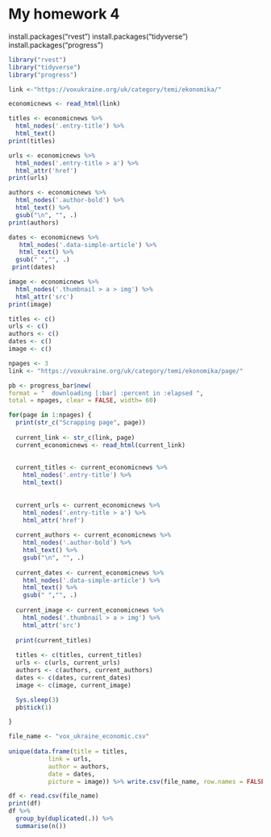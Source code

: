 # My homework 4

install.packages("rvest")
install.packages("tidyverse")
install.packages("progress")

```r
library("rvest")
library("tidyverse")
library("progress")

link <-"https://voxukraine.org/uk/category/temi/ekonomika/"

economicnews <- read_html(link)

titles <- economicnews %>%
  html_nodes('.entry-title') %>%
  html_text()
print(titles)

urls <- economicnews %>%
  html_nodes('.entry-title > a') %>%
  html_attr('href')
print(urls)

authors <- economicnews %>%
  html_nodes('.author-bold') %>%
  html_text() %>% 
  gsub("\n", "", .)
print(authors)

dates <- economicnews %>%
   html_nodes('.data-simple-article') %>%
   html_text() %>%
  gsub(" ","", .)
 print(dates)

image <- economicnews %>%
  html_nodes('.thumbnail > a > img') %>%
  html_attr('src')
print(image)

titles <- c()
urls <- c()
authors <- c()
dates <- c()
image <- c()

npages <- 3
link <- "https://voxukraine.org/uk/category/temi/ekonomika/page/"

pb <- progress_bar$new(
format = "  downloading [:bar] :percent in :elapsed ",
total = npages, clear = FALSE, width= 60)

for(page in 1:npages) {
  print(str_c("Scrapping page", page))
  
  current_link <- str_c(link, page)
  current_economicnews <- read_html(current_link)
 
  
  current_titles <- current_economicnews %>%
    html_nodes('.entry-title') %>%
    html_text()
  
  
  current_urls <- current_economicnews %>%
    html_nodes('.entry-title > a') %>%
    html_attr('href')
  
  current_authors <- current_economicnews %>%
    html_nodes('.author-bold') %>%
    html_text() %>% 
    gsub("\n", "", .)
  
  current_dates <- current_economicnews %>%
    html_nodes('.data-simple-article') %>%
    html_text() %>%
    gsub(" ","", .)
  
  current_image <- current_economicnews %>%
    html_nodes('.thumbnail > a > img') %>%
    html_attr('src')
  
  print(current_titles)
  
  titles <- c(titles, current_titles)
  urls <- c(urls, current_urls)
  authors <- c(authors, current_authors)
  dates <- c(dates, current_dates)
  image <- c(image, current_image)

  Sys.sleep(3)
  pb$tick(1)

}

file_name <- "vox_ukraine_economic.csv"
 
unique(data.frame(title = titles,
           link = urls,
           author = authors,
           date = dates,
           picture = image)) %>% write.csv(file_name, row.names = FALSE)

df <- read.csv(file_name)
print(df)
df %>%
  group_by(duplicated(.)) %>%
  summarise(n())
```
